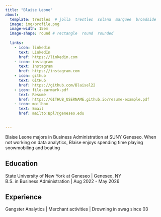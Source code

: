 ```yaml
---
title: "Blaise Leone" 
about:
  template: trestles  # jolla  trestles  solana  marquee  broadside
  image: img/profile.png
  image-width: 15em
  image-shape: round # rectangle  round  rounded
  
  links:
    - icon: linkedin
      text: LinkedIn
      href: https://linkedin.com
    - icon: instagram
      text: Instagram
      href: https://instagram.com
    - icon: github
      text: GitHub
      href: https://github.com/Blaisel22
    - icon: file-earmark-pdf
      text: Resumé 
      href: https://GITHUB_USERNAME.github.io/resume-example.pdf
    - icon: mailbox
      text: Email
      href: mailto:Bpl7@geneseo.edu
      

---
```



Blaise Leone majors in Business Administration at SUNY Geneseo. When not working on data analytics, Blaise enjoys spending time playing snowmobiling and boating

## Education

State University of New York at Geneseo | Geneseo, NY <br>
B.S. in Business Administration | Aug 2022 - May 2026 <br>


## Experience

Gangster Analytics | Merchant activities  | Drowning in swag since 03 


